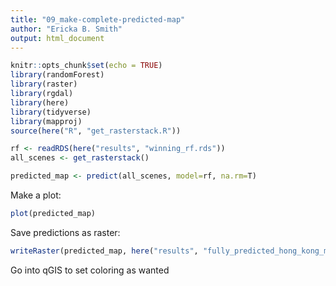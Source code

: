 ```yaml
---
title: "09_make-complete-predicted-map"
author: "Ericka B. Smith"
output: html_document
---
```


```r
knitr::opts_chunk$set(echo = TRUE)
library(randomForest)
library(raster)
library(rgdal)
library(here)
library(tidyverse)
library(mapproj)
source(here("R", "get_rasterstack.R"))
```

```r
rf <- readRDS(here("results", "winning_rf.rds"))
all_scenes <- get_rasterstack()
```


```r
predicted_map <- predict(all_scenes, model=rf, na.rm=T)
```

Make a plot: 

```r
plot(predicted_map)
```

Save predictions as raster:

```r
writeRaster(predicted_map, here("results", "fully_predicted_hong_kong_map.tif"), overwrite=T)
```

Go into qGIS to set coloring as wanted